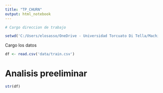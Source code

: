 ```yaml
---
title: "TP_CHURN"
output: html_notebook
---
```


```r
# Cargo direccion de trabajo

setwd('C:/Users/elosasso/OneDrive - Universidad Torcuato Di Tella/Machine Learning/TP/')
```

Cargo los datos

```r
df <- read.csv('data/train.csv')
```

# Analisis preeliminar

```r
str(df)
```


